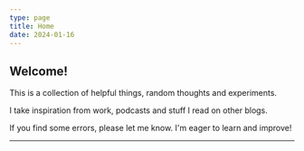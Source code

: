 ```yaml
---
type: page
title: Home
date: 2024-01-16
---
```


## Welcome!

This is a collection of helpful things, random thoughts and experiments.

I take inspiration from work, podcasts and stuff I read on other blogs.

If you find some errors, please let me know. I'm eager to learn and improve!

---